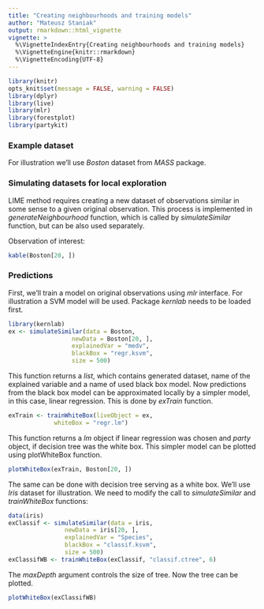 ```yaml
---
title: "Creating neighbourhoods and training models"
author: "Mateusz Staniak"
output: rmarkdown::html_vignette
vignette: >
  %\VignetteIndexEntry{Creating neighbourhoods and training models}
  %\VignetteEngine{knitr::rmarkdown}
  %\VignetteEncoding{UTF-8}
---
```


```r
library(knitr)
opts_knit$set(message = FALSE, warning = FALSE)
library(dplyr)
library(live)
library(mlr)
library(forestplot)
library(partykit)
```

### Example dataset

<!-- The _live_ package contains a subset of data on PISA tests provided by OECD. -->
<!-- It's called _actionTimeScoreMathRand1C_. -->
For illustration we'll use _Boston_ dataset from _MASS_ package. 

### Simulating datasets for local exploration

LIME method requires creating a new dataset of observations similar in some sense to a given original observation.
This process is implemented in _generateNeighbourhood_ function, which is called by _simulateSimilar_ function, but can be also used separately.

Observation of interest:

```r
kable(Boston[20, ])
```

### Predictions

First, we'll train a model on original observations using _mlr_ interface.
For illustration a SVM model will be used.
Package _kernlab_ needs to be loaded first.

```r
library(kernlab)
ex <- simulateSimilar(data = Boston,
                  newData = Boston[20, ],
                  explainedVar = "medv",
                  blackBox = "regr.ksvm",
                  size = 500)
```

This function returns a _list_, which contains generated dataset, name of the explained variable and a name of used black box model. 
Now predictions from the black box model can be approximated locally by a simpler model, in this case, linear regression.
This is done by _exTrain_ function.

```r
exTrain <- trainWhiteBox(liveObject = ex,
			 whiteBox = "regr.lm")
```

This function returns a _lm_ object if linear regression was chosen and _party_ object, if decision tree was the white box.
This simpler model can be plotted using plotWhiteBox function.

```r
plotWhiteBox(exTrain, Boston[20, ])
```

The same can be done with decision tree serving as a white box.
We'll use _Iris_ dataset for illustration.
We need to modify the call to _simulateSimilar_ and _trainWhiteBox_ functions:

```r
data(iris)
exClassif <- simulateSimilar(data = iris,
				newData = iris[20, ],
				explainedVar = "Species",
				blackBox = "classif.ksvm",
				size = 500)
exClassifWB <- trainWhiteBox(exClassif, "classif.ctree", 6)
```


The _maxDepth_ argument controls the size of tree.
Now the tree can be plotted.

```r
plotWhiteBox(exClassifWB)
```
